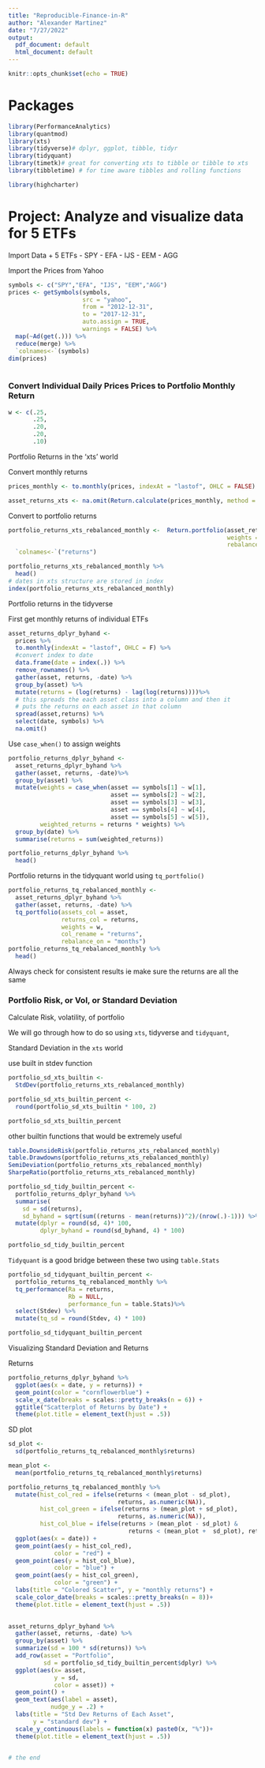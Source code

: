 ```yaml
---
title: "Reproducible-Finance-in-R"
author: "Alexander Martinez"
date: "7/27/2022"
output:
  pdf_document: default
  html_document: default
---
```


```r
knitr::opts_chunk$set(echo = TRUE)
```

# Packages
```r
library(PerformanceAnalytics)
library(quantmod)
library(xts)
library(tidyverse)# dplyr, ggplot, tibble, tidyr
library(tidyquant)
library(timetk)# great for converting xts to tibble or tibble to xts
library(tibbletime) # for time aware tibbles and rolling functions

library(highcharter)
```


# Project: Analyze and visualize data for 5 ETFs



Import Data
+ 5 ETFs
 - SPY
 - EFA
 - IJS
 - EEM
 - AGG
 
Import the Prices from Yahoo
```r
symbols <- c("SPY","EFA", "IJS", "EEM","AGG")
prices <- getSymbols(symbols, 
                     src = "yahoo",
                     from = "2012-12-31",
                     to = "2017-12-31",
                     auto.assign = TRUE,
                     warnings = FALSE) %>% 
  map(~Ad(get(.))) %>% 
  reduce(merge) %>% 
  `colnames<-`(symbols)
dim(prices)
  
```
### Convert Individual Daily Prices Prices to Portfolio Monthly Return

```r
w <- c(.25,
       .25,
       .20,
       .20,
       .10)
```

Portfolio Returns in the 'xts' world

Convert monthly returns

```r
prices_monthly <- to.monthly(prices, indexAt = "lastof", OHLC = FALSE) # get the prices of last of every month

asset_returns_xts <- na.omit(Return.calculate(prices_monthly, method = "log"))


```


Convert to portfolio returns
```r
portfolio_returns_xts_rebalanced_monthly <-  Return.portfolio(asset_returns_xts,
                                                              weights = w,
                                                              rebalance_on = "months") %>%
  `colnames<-`("returns")

portfolio_returns_xts_rebalanced_monthly %>% 
  head()
# dates in xts structure are stored in index
index(portfolio_returns_xts_rebalanced_monthly) 


```




Portfolio returns in the tidyverse

First get monthly returns of individual ETFs
```r
asset_returns_dplyr_byhand <- 
  prices %>%
  to.monthly(indexAt = "lastof", OHLC = F) %>%
  #convert index to date 
  data.frame(date = index(.)) %>%
  remove_rownames() %>%
  gather(asset, returns, -date) %>%
  group_by(asset) %>%
  mutate(returns = (log(returns) - lag(log(returns))))%>%
  # this spreads the each asset class into a column and then it 
  # puts the returns on each asset in that column
  spread(asset,returns) %>%
  select(date, symbols) %>%
  na.omit()
```
Use `case_when()` to assign weights
```r
portfolio_returns_dplyr_byhand <-
  asset_returns_dplyr_byhand %>%
  gather(asset, returns, -date)%>%
  group_by(asset) %>%
  mutate(weights = case_when(asset == symbols[1] ~ w[1],
                             asset == symbols[2] ~ w[2],
                             asset == symbols[3] ~ w[3],
                             asset == symbols[4] ~ w[4],
                             asset == symbols[5] ~ w[5]),
         weighted_returns = returns * weights) %>%
  group_by(date) %>%
  summarise(returns = sum(weighted_returns))

portfolio_returns_dplyr_byhand %>% 
  head()
```

Portfolio returns in the tidyquant world using `tq_portfolio()`

```r
portfolio_returns_tq_rebalanced_monthly <- 
  asset_returns_dplyr_byhand %>%
  gather(asset, returns, -date) %>%
  tq_portfolio(assets_col = asset,
               returns_col = returns,
               weights = w,
               col_rename = "returns",
               rebalance_on = "months")
portfolio_returns_tq_rebalanced_monthly %>%
  head()
```
Always check for consistent results ie make sure the returns are all the same


### Portfolio Risk, or Vol, or Standard Deviation

Calculate Risk, volatility, of portfolio

We will go through how to do so using `xts`, tidyverse and `tidyquant`,

Standard Deviation in the `xts` world

use built in stdev function

```r
portfolio_sd_xts_builtin <- 
  StdDev(portfolio_returns_xts_rebalanced_monthly)

portfolio_sd_xts_builtin_percent <- 
  round(portfolio_sd_xts_builtin * 100, 2) 

portfolio_sd_xts_builtin_percent
```

other builtin functions that would be extremely useful
```r
table.DownsideRisk(portfolio_returns_xts_rebalanced_monthly)
table.Drawdowns(portfolio_returns_xts_rebalanced_monthly)
SemiDeviation(portfolio_returns_xts_rebalanced_monthly)
SharpeRatio(portfolio_returns_xts_rebalanced_monthly)
```


```r
portfolio_sd_tidy_builtin_percent <- 
  portfolio_returns_dplyr_byhand %>%
  summarise(
    sd = sd(returns),
    sd_byhand = sqrt(sum((returns - mean(returns))^2)/(nrow(.)-1))) %>%
  mutate(dplyr = round(sd, 4)* 100,
         dplyr_byhand = round(sd_byhand, 4) * 100)

portfolio_sd_tidy_builtin_percent
```

`Tidyquant` is a good bridge between these two using `table.Stats`
```r
portfolio_sd_tidyquant_builtin_percent <-
  portfolio_returns_tq_rebalanced_monthly %>%
  tq_performance(Ra = returns,
                 Rb = NULL,
                 performance_fun = table.Stats)%>%
  select(Stdev) %>%
  mutate(tq_sd = round(Stdev, 4) * 100)

portfolio_sd_tidyquant_builtin_percent
```
Visualizing Standard Deviation and Returns

Returns

```r
portfolio_returns_dplyr_byhand %>%
  ggplot(aes(x = date, y = returns)) +
  geom_point(color = "cornflowerblue") +
  scale_x_date(breaks = scales::pretty_breaks(n = 6)) +
  ggtitle("Scatterplot of Returns by Date") +
  theme(plot.title = element_text(hjust = .5))
```
SD plot
```r
sd_plot <-
  sd(portfolio_returns_tq_rebalanced_monthly$returns)

mean_plot <- 
  mean(portfolio_returns_tq_rebalanced_monthly$returns)

portfolio_returns_tq_rebalanced_monthly %>%
  mutate(hist_col_red = ifelse(returns < (mean_plot - sd_plot),
                               returns, as.numeric(NA)),
         hist_col_green = ifelse(returns > (mean_plot + sd_plot),
                               returns, as.numeric(NA)),
         hist_col_blue = ifelse(returns > (mean_plot - sd_plot) & 
                                  returns < (mean_plot +  sd_plot), returns, as.numeric(NA)))%>%
  ggplot(aes(x = date)) +
  geom_point(aes(y = hist_col_red),
             color = "red") +
  geom_point(aes(y = hist_col_blue),
             color = "blue") +
  geom_point(aes(y = hist_col_green),
             color = "green") +
  labs(title = "Colored Scatter", y = "monthly returns") +
  scale_color_date(breaks = scales::pretty_breaks(n = 8))+
  theme(plot.title = element_text(hjust = .5))
  
```
```r
asset_returns_dplyr_byhand %>%
  gather(asset, returns, -date) %>%
  group_by(asset) %>%
  summarize(sd = 100 * sd(returns)) %>%
  add_row(asset = "Portfolio",
          sd = portfolio_sd_tidy_builtin_percent$dplyr) %>%
  ggplot(aes(x= asset,
             y = sd,
             color = asset)) +
  geom_point() +
  geom_text(aes(label = asset),
            nudge_y = .2) +
  labs(title = "Std Dev Returns of Each Asset",
       y = "standard dev") +
  scale_y_continuous(labels = function(x) paste0(x, "%"))+
  theme(plot.title = element_text(hjust = .5))


# the end
```
 

